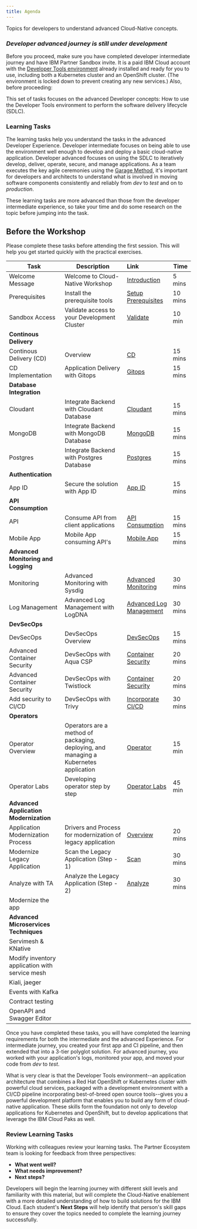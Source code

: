 ```yaml
---
title: Agenda
---
```


<PageDescription>

Topics for developers to understand advanced Cloud-Native concepts.

</PageDescription>

### ***Developer advanced journey is still under development***

<InlineNotification>

Before you proceed, make sure you have completed developer intermediate journey and have IBM Partner Sandbox invite. It is a paid IBM Cloud account with the [Developer Tools environment](../getting-started/devenvsetup) already installed and ready for you to use, including both a Kubernetes cluster and an OpenShift cluster. (The environment is locked down to prevent creating any new services.) Also, before proceeding:

</InlineNotification>

This set of tasks focuses on the advanced Developer concepts: How to use the Developer Tools environment to perform the software delivery lifecycle (SDLC).

### Learning Tasks

The learning tasks help you understand the tasks in the advanced Developer Experience. Developer intermediate focuses on being able to use the environment well enough to develop and deploy a basic cloud-native application. Developer advanced focuses on using the SDLC to iteratively develop, deliver, operate, secure, and manage applications. As a team executes the key agile ceremonies using the [Garage Method](https://www.ibm.com/garage/method/cloud/), it's important for developers and architects to understand what is involved in moving software components consistently and reliably from *dev* to *test* and on to *production*.

These learning tasks are more advanced than those from the developer intermediate experience, so take your time and do some research on the topic before jumping into the task.

<Tabs>

<Tab label="Over the Web">

## Before the Workshop

Please complete these tasks before attending the first session. This will help you get started quickly with the practical exercises.

| Task                            | Description         | Link        | Time    |
| --------------------------------| ------------------  |:----------- |---------|
| Welcome Message | Welcome to Cloud-Native Workshop  | [Introduction](/getting-started/introduction) | 5 mins |
| Prerequisites | Install the prerequisite tools  | [Setup Prerequisites](/getting-started/prereqs) | 10 mins |
| Sandbox Access | Validate access to your Development Cluster |  [Validate](/getting-started/checksetup) | 10 min |
| **Continous Delivery** | | | |
| Continous Delivery (CD) | Overview | [CD](/developer-intermediate/continuous-delivery) | 15 mins |
| CD Implementation | Application Delivery with Gitops | [Gitops](/developer-advanced/gitops) | 15 mins |
| **Database Integration** | | | |
| Cloudant | Integrate Backend with Cloudant Database | [Cloudant](/developer-advanced/inventory-cloudant) | 15 mins |
| MongoDB | Integrate Backend with MongoDB Database | [MongoDB](/developer-advanced/inventory-mongodb) | 15 mins |
| Postgres | Integrate Backend with Postgres Database | [Postgres](/developer-advanced/inventory-postgres) | 15 mins |
| **Authentication** | | | |
| App ID | Secure the solution with App ID  | [App ID](/developer-advanced/inventory-appid/) | 15 mins |
| **API Consumption** | | | |
| API | Consume API from client applications  | [API Consumption](/developer-advanced/inventory-api/) | 15 mins |
| Mobile App | Mobile App consuming API's  | [Mobile App](/developer-advanced/inventory-mobile-app/) | 15 mins |
| **Advanced Monitoring and Logging** | | | |
| Monitoring | Advanced Monitoring with Sysdig | [Advanced Monitoring](/developer-advanced/monitoring/) | 30 mins |
| Log Management | Advanced Log Management with LogDNA | [Advanced Log Management](/developer-advanced/log-management/) | 30 mins |
| **DevSecOps** | | | |
| DevSecOps | DevSecOps Overview | [DevSecOps](developer-advanced/devsecops) | 15 mins |
| Advanced Container Security | DevSecOps with Aqua CSP | [Container Security](developer-advanced/devsecops-aquasec-csp) | 20 mins |
| Advanced Container Security | DevSecOps with Twistlock | [Container Security](developer-advanced/devsecops-twistlock) | 20 mins |
| Add security to CI/CD | DevSecOps with Trivy | [Incorporate CI/CD](developer-advanced/devsecops-trivy) | 30 mins |
| **Operators** | | | |
| Operator Overview | Operators are a method of packaging, deploying, and managing a Kubernetes application |[Operator](/developer-advanced/operator/) | 15 min |
| Operator Labs | Developing operator step by step |[Operator Labs](/developer-advanced/operator/lab) | 45 min |
| **Advanced Application Modernization** | | | |
| Application Modernization Process | Drivers and Process for modernization of legacy application | [Overview](/developer-advanced/appmod-overview/) | 20 mins|
| Modernize Legacy Application  | Scan the Legacy Application (Step - 1) | [Scan](/developer-advanced/appmod-exercise-part1/) | 30 mins|
| Analyze with TA | Analyze the Legacy Application (Step - 2)|[Analyze](/developer-advanced/appmod-exercise-part2/) | 30 mins|
| Modernize the app | | | |
| **Advanced Microservices Techniques** | | | |
| Servimesh & KNative | | | |
| Modify inventory application with service mesh | | | |
| Kiali, jaeger | | | |
| Events with Kafka | | | |
| Contract testing | | | |
| OpenAPI and Swagger Editor | | | |
</Tab>

<Tab label="Self Paced">
</Tab>

<Tab label="In Person">
</Tab>

</Tabs>

Once you have completed these tasks, you will have completed the learning requirements for both the intermediate and the advanced Experience. For intermediate journey, you created your first app and CI pipeline, and then extended that into a 3-tier polyglot solution. For advanced journey, you worked with your application's logs, monitored your app, and moved your code from *dev* to *test*.

What is very clear is that the Developer Tools environment--an application architecture that combines a Red Hat OpenShift or Kubernetes cluster with powerful cloud services, packaged with a development environment with a CI/CD pipeline incorporating best-of-breed open source tools--gives you a powerful development platform that enables you to build any form of cloud-native application. These skills form the foundation not only to develop applications for Kubernetes and OpenShift, but to develop applications that leverage the IBM Cloud Paks as well.

### Review Learning Tasks

Working with colleagues review your learning tasks. The Partner Ecosystem team is looking for feedback from three perspectives:

- **What went well?**
- **What needs improvement?**
- **Next steps?**

Developers will begin the learning journey with different skill levels and familiarity with this material, but will complete the Cloud-Native enablement with a more detailed understanding of how to build solutions for the IBM Cloud. Each student's **Next Steps** will help identify that person's skill gaps to ensure they cover the topics needed to complete the learning journey successfully.
